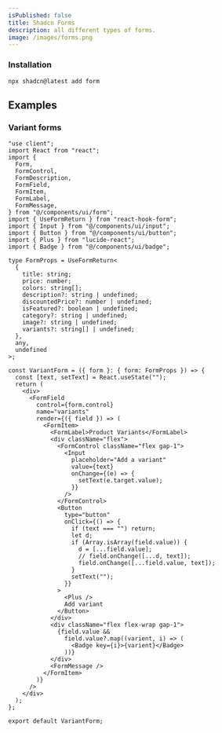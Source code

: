 ```yaml
---
isPublished: false
title: Shadcn Forms
description: all different types of forms.
image: /images/forms.png  
---
```


### Installation

```tsx
npx shadcn@latest add form
```

## Examples

### Variant forms

```tsx
"use client";
import React from "react";
import {
  Form,
  FormControl,
  FormDescription,
  FormField,
  FormItem,
  FormLabel,
  FormMessage,
} from "@/components/ui/form";
import { UseFormReturn } from "react-hook-form";
import { Input } from "@/components/ui/input";
import { Button } from "@/components/ui/button";
import { Plus } from "lucide-react";
import { Badge } from "@/components/ui/badge";

type FormProps = UseFormReturn<
  {
    title: string;
    price: number;
    colors: string[];
    description?: string | undefined;
    discountedPrice?: number | undefined;
    isFeatured?: boolean | undefined;
    category?: string | undefined;
    image?: string | undefined;
    variants?: string[] | undefined;
  },
  any,
  undefined
>;

const VariantForm = ({ form }: { form: FormProps }) => {
  const [text, setText] = React.useState("");
  return (
    <div>
      <FormField
        control={form.control}
        name="variants"
        render={({ field }) => (
          <FormItem>
            <FormLabel>Product Variants</FormLabel>
            <div className="flex">
              <FormControl className="flex gap-1">
                <Input
                  placeholder="Add a variant"
                  value={text}
                  onChange={(e) => {
                    setText(e.target.value);
                  }}
                />
              </FormControl>
              <Button
                type="button"
                onClick={() => {
                  if (text === "") return;
                  let d;
                  if (Array.isArray(field.value)) {
                    d = [...field.value];
                    // field.onChange([...d, text]);
                    field.onChange([...field.value, text]);
                  }
                  setText("");
                }}
              >
                <Plus />
                Add variant
              </Button>
            </div>
            <div className="flex flex-wrap gap-1">
              {field.value &&
                field.value?.map((varient, i) => (
                  <Badge key={i}>{varient}</Badge>
                ))}
            </div>
            <FormMessage />
          </FormItem>
        )}
      />
    </div>
  );
};

export default VariantForm;
```
